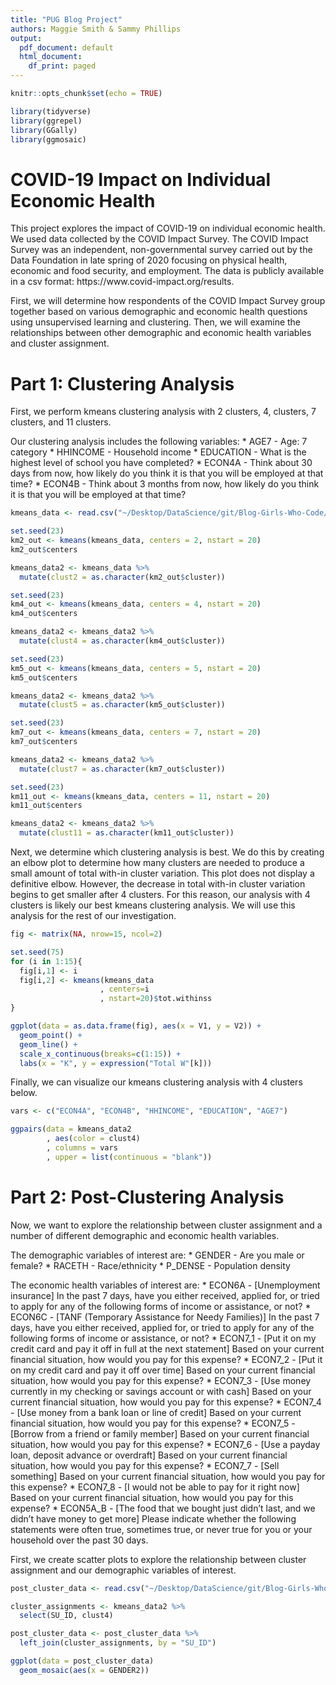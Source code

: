 ```yaml
---
title: "PUG Blog Project"
authors: Maggie Smith & Sammy Phillips
output:
  pdf_document: default
  html_document:
    df_print: paged
---
```


```r
knitr::opts_chunk$set(echo = TRUE)
```


```r
library(tidyverse)
library(ggrepel)
library(GGally)
library(ggmosaic)
```

# COVID-19 Impact on Individual Economic Health

This project explores the impact of COVID-19 on individual economic health. We used data collected by the COVID Impact Survey. The COVID Impact Survey was an independent, non-governmental survey carried out by the Data Foundation in late spring of 2020 focusing on physical health, economic and food security, and employment. The data is publicly available in a csv format: https://www.covid-impact.org/results.

First, we will determine how respondents of the COVID Impact Survey group together based on various demographic and economic health questions using unsupervised learning and clustering. Then, we will examine the relationships between other demographic and economic health variables and cluster assignment.

# Part 1: Clustering Analysis

First, we perform kmeans clustering analysis with 2 clusters, 4, clusters, 7 clusters, and 11 clusters.

Our clustering analysis includes the following variables:
* AGE7 - Age: 7 category
* HHINCOME - Household income
* EDUCATION - What is the highest level of school you have completed?
* ECON4A - Think about 30 days from now, how likely do you think it is that you will be employed at that time?
* ECON4B - Think about 3 months from now, how likely do you think it is that you will be employed at that time?

```r
kmeans_data <- read.csv("~/Desktop/DataScience/git/Blog-Girls-Who-Code/kmeans_data.csv")

set.seed(23)
km2_out <- kmeans(kmeans_data, centers = 2, nstart = 20)
km2_out$centers

kmeans_data2 <- kmeans_data %>%
  mutate(clust2 = as.character(km2_out$cluster))

set.seed(23)
km4_out <- kmeans(kmeans_data, centers = 4, nstart = 20)
km4_out$centers

kmeans_data2 <- kmeans_data2 %>%
  mutate(clust4 = as.character(km4_out$cluster))

set.seed(23)
km5_out <- kmeans(kmeans_data, centers = 5, nstart = 20)
km5_out$centers

kmeans_data2 <- kmeans_data2 %>%
  mutate(clust5 = as.character(km5_out$cluster))

set.seed(23)
km7_out <- kmeans(kmeans_data, centers = 7, nstart = 20)
km7_out$centers

kmeans_data2 <- kmeans_data2 %>%
  mutate(clust7 = as.character(km7_out$cluster))

set.seed(23)
km11_out <- kmeans(kmeans_data, centers = 11, nstart = 20)
km11_out$centers

kmeans_data2 <- kmeans_data2 %>%
  mutate(clust11 = as.character(km11_out$cluster))

```

Next, we determine which clustering analysis is best. We do this by creating an elbow plot to determine how many clusters are needed to produce a small amount of total with-in cluster variation. This plot does not display a definitive elbow. However, the decrease in total with-in cluster variation begins to get smaller after 4 clusters. For this reason, our analysis with 4 clusters is likely our best kmeans clustering analysis. We will use this analysis for the rest of our investigation.

```r
fig <- matrix(NA, nrow=15, ncol=2)

set.seed(75)
for (i in 1:15){
  fig[i,1] <- i
  fig[i,2] <- kmeans(kmeans_data
                    , centers=i
                    , nstart=20)$tot.withinss
}

ggplot(data = as.data.frame(fig), aes(x = V1, y = V2)) +
  geom_point() + 
  geom_line() +
  scale_x_continuous(breaks=c(1:15)) +
  labs(x = "K", y = expression("Total W"[k]))
```

Finally, we can visualize our kmeans clustering analysis with 4 clusters below.

```r
vars <- c("ECON4A", "ECON4B", "HHINCOME", "EDUCATION", "AGE7")

ggpairs(data = kmeans_data2
        , aes(color = clust4) 
        , columns = vars
        , upper = list(continuous = "blank"))
```

# Part 2: Post-Clustering Analysis

Now, we want to explore the relationship between cluster assignment and a number of different demographic and economic health variables. 

The demographic variables of interest are: 
* GENDER - Are you male or female?
* RACETH - Race/ethnicity
* P_DENSE - Population density

The economic health variables of interest are:
* ECON6A - [Unemployment insurance] In the past 7 days, have you either received, applied for, or tried to apply for any of the following forms of income or assistance, or not?
* ECON6C - [TANF (Temporary Assistance for Needy Families)] In the past 7 days, have you either received, applied for, or tried to apply for any of the following forms of income or assistance, or not?
* ECON7_1 - [Put it on my credit card and pay it off in full at the next statement] Based on your current financial situation, how would you pay for this expense?
* ECON7_2 - [Put it on my credit card and pay it off over time] Based on your current financial situation, how would you pay for this expense?
* ECON7_3 - [Use money currently in my checking or savings account or with cash] Based on your current financial situation, how would you pay for this expense?
* ECON7_4 - [Use money from a bank loan or line of credit] Based on your current financial situation, how would you pay for this expense?
* ECON7_5 - [Borrow from a friend or family member] Based on your current financial situation, how would you pay for this expense?
* ECON7_6 - [Use a payday loan, deposit advance or overdraft] Based on your current financial situation, how would you pay for this expense?
* ECON7_7 - [Sell something] Based on your current financial situation, how would you pay for this expense?
* ECON7_8 - [I would not be able to pay for it right now] Based on your current financial situation, how would you pay for this expense?
* ECON5A_B - [The food that we bought just didn't last, and we didn't have money to get more] Please indicate whether the following statements were often true, sometimes true, or never true for you or your household over the past 30 days.

First, we create scatter plots to explore the relationship between cluster assignment and our demographic variables of interest. 

```r
post_cluster_data <- read.csv("~/Desktop/DataScience/git/Blog-Girls-Who-Code/post_cluster_data.csv")

cluster_assignments <- kmeans_data2 %>% 
  select(SU_ID, clust4)

post_cluster_data <- post_cluster_data %>% 
  left_join(cluster_assignments, by = "SU_ID")

ggplot(data = post_cluster_data) 
  geom_mosaic(aes(x = GENDER2))
  
```


